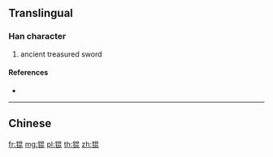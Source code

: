 {{character info/new}}
{{also|錕}}
==Translingual==

===Han character===
{{Han char|rn=167|rad=钅|as=08|sn=13|four=|canj=CAPP,OPAPP,XCAPP}}

# ancient treasured sword

====References====
* {{Han ref|kx=1328.061|hdz=64219.010|uh=951F|ud=38175}}

----

==Chinese==
{{zh-see|錕}}

[[fr:锟]]
[[mg:锟]]
[[pl:锟]]
[[th:锟]]
[[zh:锟]]